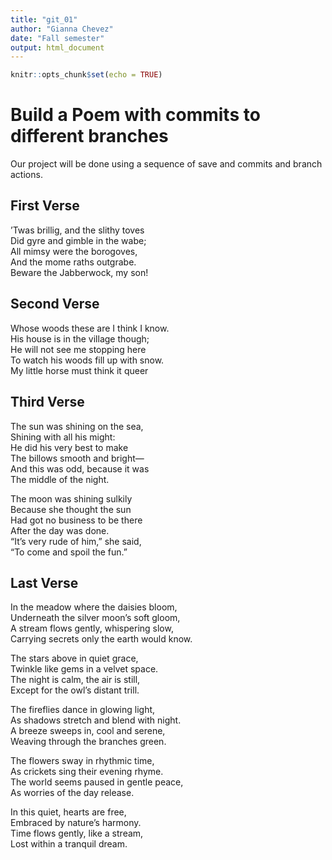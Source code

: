 ```yaml
---
title: "git_01"
author: "Gianna Chevez"
date: "Fall semester"
output: html_document
---
```


```r
knitr::opts_chunk$set(echo = TRUE)
```
# Build a Poem with commits to different branches
Our project will be done using a sequence of save and commits and branch actions.
<!-- Do not modify or change any text in "!--" bracketed areas such as this --- these are instructions to
you, if you change any of this the git program will notice it and compromise your git merging strategy !-->

## First Verse 
<!--Put the first five lines of a poem by Lewis Carrol in this section!-->
’Twas brillig, and the slithy toves         
Did gyre and gimble in the wabe;            
All mimsy were the borogoves,               
And the mome raths outgrabe.                
Beware the Jabberwock, my son!              

## Second Verse
<!--Put the first five lines of a poem by Robert Frost here!-->
Whose woods these are I think I know.       
His house is in the village though;   
He will not see me stopping here               
To watch his woods fill up with snow.            
My little horse must think it queer           

## Third Verse
<!--Put the first two verses of The Walrus and the Carpenter here!-->

The sun was shining on the sea,       
Shining with all his might:     
He did his very best to make       
The billows smooth and bright—       
And this was odd, because it was     
The middle of the night.     

The moon was shining sulkily        
Because she thought the sun       
Had got no business to be there      
After the day was done.       
“It’s very rude of him,” she said,      
“To come and spoil the fun.”        

## Last Verse
<!--Put a short poem you created using chatGPT of 20 to 30 lines,here!-->
In the meadow where the daisies bloom,        
Underneath the silver moon’s soft gloom,        
A stream flows gently, whispering slow,           
Carrying secrets only the earth would know.        

The stars above in quiet grace,          
Twinkle like gems in a velvet space.          
The night is calm, the air is still,          
Except for the owl’s distant trill.          

The fireflies dance in glowing light,         
As shadows stretch and blend with night.         
A breeze sweeps in, cool and serene,        
Weaving through the branches green.        

The flowers sway in rhythmic time,         
As crickets sing their evening rhyme.         
The world seems paused in gentle peace,          
As worries of the day release.         

In this quiet, hearts are free,           
Embraced by nature’s harmony.            
Time flows gently, like a stream,          
Lost within a tranquil dream.                  